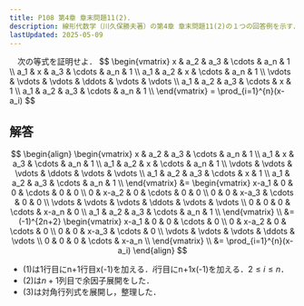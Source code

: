 ```yaml
---
title: P108 第4章 章末問題11(2)．
description: 線形代数学（川久保勝夫著）の第4章 章末問題11(2)の１つの回答例を示す．
lastUpdated: 2025-05-09
---
```



<Card title="問題11(2)">
　次の等式を証明せよ．
$$
\begin{vmatrix}
x & a_2 & a_3 & \cdots & a_n & 1 \\
a_1 & x & a_3 & \cdots & a_n & 1 \\
a_1 & a_2 & x & \cdots & a_n & 1 \\
\vdots & \vdots & \vdots & \ddots & \vdots & \vdots \\
a_1 & a_2 & a_3 & \cdots & x & 1 \\
a_1 & a_2 & a_3 & \cdots & a_n & 1 \\ 
\end{vmatrix}
=
\prod_{i=1}^{n}(x-a_i)
$$
</Card>

## 解答
$$
\begin{align}
\begin{vmatrix}
x & a_2 & a_3 & \cdots & a_n & 1 \\
a_1 & x & a_3 & \cdots & a_n & 1 \\
a_1 & a_2 & x & \cdots & a_n & 1 \\
\vdots & \vdots & \vdots & \ddots & \vdots & \vdots \\
a_1 & a_2 & a_3 & \cdots & x & 1 \\
a_1 & a_2 & a_3 & \cdots & a_n & 1 \\ 
\end{vmatrix}
&=
\begin{vmatrix}
x-a_1 & 0 & 0 & \cdots & 0 & 0 \\
0 & x-a_2 & 0 & \cdots & 0 & 0 \\
0 & 0 & x-a_3 & \cdots & 0 & 0 \\
\vdots & \vdots & \vdots & \ddots & \vdots & \vdots \\
0 & 0 & 0 & \cdots & x-a_n & 0 \\
a_1 & a_2 & a_3 & \cdots & a_n & 1 \\
\end{vmatrix} \\
&=
(-1)^{2n+2}
\begin{vmatrix}
x-a_1 & 0 & 0 & \cdots & 0 \\
0 & x-a_2 & 0 & \cdots & 0 \\
0 & 0 & x-a_3 & \cdots & 0 \\
\vdots & \vdots & \vdots & \ddots & \vdots \\
0 & 0 & 0 & \cdots & x-a_n  \\
\end{vmatrix} \\
&=
\prod_{i=1}^{n}(x-a_i)
\end{align}
$$

- (1)は1行目にn+1行目x(-1)を加える．$i$行目にn+1x(-1)を加える．$2 \le i \le n$．
- (2)は$n+1$列目で余因子展開をした．
- (3)は対角行列式を展開し，整理した．